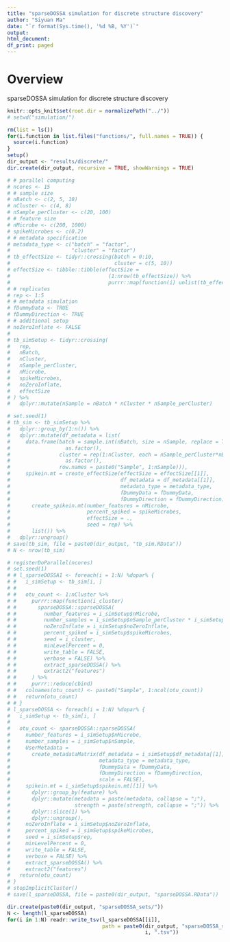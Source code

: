 ```yaml
---
title: "sparseDOSSA simulation for discrete structure discovery"
author: "Siyuan Ma"
date: "`r format(Sys.time(), '%d %B, %Y')`"
output:
html_document:
df_print: paged
---
```

# Overview
sparseDOSSA simulation for discrete structure discovery

```r
knitr::opts_knit$set(root.dir = normalizePath("../"))
# setwd("simulation/")
```
```r
rm(list = ls())
for(i.function in list.files("functions/", full.names = TRUE)) {
  source(i.function)
}
setup()
dir_output <- "results/discrete/"
dir.create(dir_output, recursive = TRUE, showWarnings = TRUE)
```

```r
# # parallel computing
# ncores <- 15
# # sample size
# nBatch <- c(2, 5, 10)
# nCluster <- c(4, 8)
# nSample_perCluster <- c(20, 100)
# # feature size
# nMicrobe <- c(200, 1000)
# spikeMicrobes <- c(0.2)
# # metadata specification
# metadata_type <- c("batch" = "factor",
#                    "cluster" = "factor")
# tb_effectSize <- tidyr::crossing(batch = 0:10,
#                                  cluster = c(5, 10))
# effectSize <- tibble::tibble(effectSize = 
#                                (1:nrow(tb_effectSize)) %>% 
#                                purrr::map(function(i) unlist(tb_effectSize[i, ])))
# # replicates
# rep <- 1:5
# # metadata simulation
# fDummyData <- TRUE
# fDummyDirection <- TRUE
# # additional setup
# noZeroInflate <- FALSE
# 
# tb_simSetup <- tidyr::crossing(
#   rep,
#   nBatch,
#   nCluster,
#   nSample_perCluster,
#   nMicrobe,
#   spikeMicrobes,
#   noZeroInflate,
#   effectSize
# ) %>% 
#   dplyr::mutate(nSample = nBatch * nCluster * nSample_perCluster)
```

```r
# set.seed(1)
# tb_sim <- tb_simSetup %>% 
#   dplyr::group_by(1:n()) %>% 
#   dplyr::mutate(df_metadata = list(
#     data.frame(batch = sample.int(nBatch, size = nSample, replace = TRUE) %>% 
#                  as.factor(),
#                cluster = rep(1:nCluster, each = nSample_perCluster*nBatch) %>% 
#                  as.factor(),
#                row.names = paste0("Sample", 1:nSample))),
#     spikein.mt = create_effectSize(effectSize = effectSize[[1]],
#                                    df_metadata = df_metadata[[1]],
#                                    metadata_type = metadata_type,
#                                    fDummyData = fDummyData,
#                                    fDummyDirection = fDummyDirection) %>% 
#       create_spikein.mt(number_features = nMicrobe,
#                         percent_spiked = spikeMicrobes,
#                         effectSize = .,
#                         seed = rep) %>% 
#       list()) %>% 
#   dplyr::ungroup()
# save(tb_sim, file = paste0(dir_output, "tb_sim.RData"))
# N <- nrow(tb_sim)
```

```r
# registerDoParallel(ncores)
# set.seed(1)
# # l_sparseDOSSA1 <- foreach(i = 1:N) %dopar% {
# #   i_simSetup <- tb_sim[i, ]
# #   
# #   otu_count <- 1:nCluster %>% 
# #     purrr::map(function(i_cluster) 
# #       sparseDOSSA::sparseDOSSA(
# #         number_features = i_simSetup$nMicrobe,
# #         number_samples = i_simSetup$nSample_perCluster * i_simSetup$nBatch,
# #         noZeroInflate = i_simSetup$noZeroInflate,
# #         percent_spiked = i_simSetup$spikeMicrobes,
# #         seed = i_cluster,
# #         minLevelPercent = 0,
# #         write_table = FALSE,
# #         verbose = FALSE) %>%
# #         extract_sparseDOSSA() %>%
# #         extract2("features")
# #     ) %>% 
# #     purrr::reduce(cbind)
# #   colnames(otu_count) <- paste0("Sample", 1:ncol(otu_count))
# #   return(otu_count)
# # }
# l_sparseDOSSA <- foreach(i = 1:N) %dopar% {
#   i_simSetup <- tb_sim[i, ]
#   
#   otu_count <- sparseDOSSA::sparseDOSSA(
#     number_features = i_simSetup$nMicrobe,
#     number_samples = i_simSetup$nSample,
#     UserMetadata = 
#       create_metadataMatrix(df_metadata = i_simSetup$df_metadata[[1]],
#                             metadata_type = metadata_type,
#                             fDummyData = fDummyData,
#                             fDummyDirection = fDummyDirection,
#                             scale = FALSE),
#     spikein.mt = i_simSetup$spikein.mt[[1]] %>% 
#       dplyr::group_by(feature) %>% 
#       dplyr::mutate(metadata = paste(metadata, collapse = ";"), 
#                     strength = paste(strength, collapse = ";")) %>% 
#       dplyr::slice(1) %>%  
#       dplyr::ungroup(),
#     noZeroInflate = i_simSetup$noZeroInflate,
#     percent_spiked = i_simSetup$spikeMicrobes,
#     seed = i_simSetup$rep,
#     minLevelPercent = 0,
#     write_table = FALSE,
#     verbose = FALSE) %>%
#     extract_sparseDOSSA() %>%
#     extract2("features")
#   return(otu_count)
# }
# stopImplicitCluster()
# save(l_sparseDOSSA, file = paste0(dir_output, "sparseDOSSA.RData"))
```
```r
dir.create(paste0(dir_output, "sparseDOSSA_sets/"))
N <- length(l_sparseDOSSA)
for(i in 1:N) readr::write_tsv(l_sparseDOSSA[[i]], 
                               path = paste0(dir_output, "sparseDOSSA_sets/",
                                             i, ".tsv"))
```
